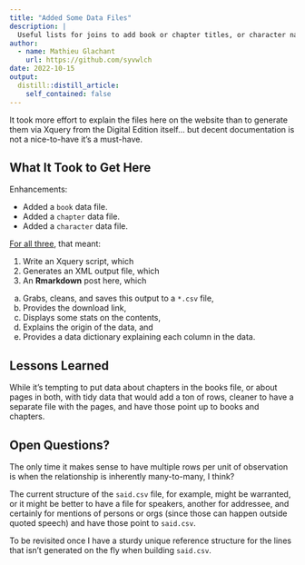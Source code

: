 ```yaml
---
title: "Added Some Data Files"
description: |
  Useful lists for joins to add book or chapter titles, or character names...
author:
  - name: Mathieu Glachant
    url: https://github.com/syvwlch
date: 2022-10-15
output:
  distill::distill_article:
    self_contained: false
---
```


It took more effort to explain the files here on the website than to generate them via Xquery from the Digital Edition itself... but decent documentation is not a nice-to-have it's a must-have.

## What It Took to Get Here

Enhancements:

- Added a `book` data file.
- Added a `chapter` data file.
- Added a `character` data file.

[For all three](https://github.com/syvwlch/Data-Ignota/issues/51), that meant:

1. Write an Xquery script, which
1. Generates an XML output file, which
1. An __Rmarkdown__ post here, which
  a. Grabs, cleans, and saves this output to a `*.csv` file, 
  a. Provides the download link, 
  a. Displays some stats on the contents, 
  a. Explains the origin of the data, and
  a. Provides a data dictionary explaining each column in the data.


## Lessons Learned

While it's tempting to put data about chapters in the books file, or about pages in both, with tidy data that would add a ton of rows, cleaner to have a separate file with the pages, and have those point up to books and chapters.

## Open Questions?

The only time it makes sense to have multiple rows per unit of observation is when the relationship is inherently many-to-many, I think?

The current structure of the `said.csv` file, for example, might be warranted, or it might be better to have a file for speakers, another for addressee, and certainly for mentions of persons or orgs (since those can happen outside quoted speech) and have those point to `said.csv`.

To be revisited once I have a sturdy unique reference structure for the lines that isn't generated on the fly when building `said.csv`.
